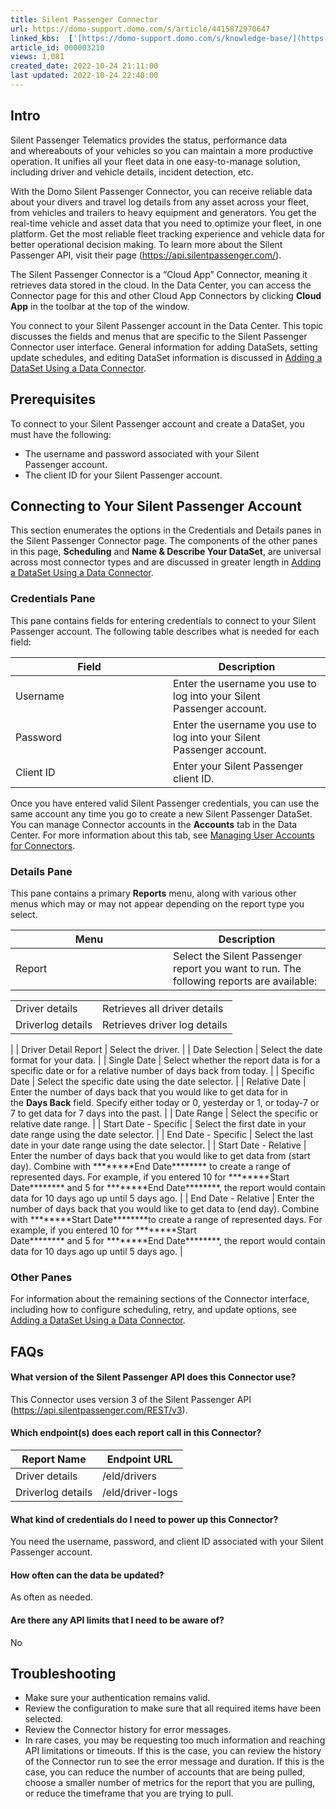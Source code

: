 ```yaml
---
title: Silent Passenger Connector
url: https://domo-support.domo.com/s/article/4415872970647
linked_kbs:  ['[https://domo-support.domo.com/s/knowledge-base/](https://domo-support.domo.com/s/knowledge-base/)', '[https://domo-support.domo.com/s/](https://domo-support.domo.com/s/)', '[https://domo-support.domo.com/s/topic/0TO5w000000ZammGAC](https://domo-support.domo.com/s/topic/0TO5w000000ZammGAC)', '[https://domo-support.domo.com/s/topic/0TO5w000000ZanLGAS](https://domo-support.domo.com/s/topic/0TO5w000000ZanLGAS)', '[https://domo-support.domo.com/s/topic/0TO5w000000ZaoQGAS](https://domo-support.domo.com/s/topic/0TO5w000000ZaoQGAS)', '[https://domo-support.domo.com/s/article/360042926274](https://domo-support.domo.com/s/article/360042926274)', '[https://domo-support.domo.com/s/article/360042926054](https://domo-support.domo.com/s/article/360042926054)', '[https://domo-support.domo.com/s/article/4415872970647](https://domo-support.domo.com/s/article/4415872970647)', '[https://domo-support.domo.com/s/topic/0TO5w000000ZaoQGAS/api-connectors](https://domo-support.domo.com/s/topic/0TO5w000000ZaoQGAS/api-connectors)', '[https://domo-support.domo.com/s/article/360043429933](https://domo-support.domo.com/s/article/360043429933)', '[https://domo-support.domo.com/s/article/360043429953](https://domo-support.domo.com/s/article/360043429953)', '[https://domo-support.domo.com/s/article/360042925494](https://domo-support.domo.com/s/article/360042925494)', '[https://domo-support.domo.com/s/article/4408174643607](https://domo-support.domo.com/s/article/4408174643607)', '[https://domo-support.domo.com/s/article/360043429913](https://domo-support.domo.com/s/article/360043429913)', '[https://domo-support.domo.com/s/login/](https://domo-support.domo.com/s/login/)']
article_id: 000003210
views: 1,081
created_date: 2022-10-24 21:11:00
last updated: 2022-10-24 22:40:00
---
```




Intro
-----


Silent Passenger Telematics provides the status, performance data and whereabouts of your vehicles so you can maintain a more productive operation. It unifies all your fleet data in one easy-to-manage solution, including driver and vehicle details, incident detection, etc.


With the Domo Silent Passenger Connector, you can receive reliable data about your divers and travel log details from any asset across your fleet, from vehicles and trailers to heavy equipment and generators. You get the real-time vehicle and asset data that you need to optimize your fleet, in one platform. Get the most reliable fleet tracking experience and vehicle data for better operational decision making. To learn more about the Silent Passenger API, visit their page (<https://api.silentpassenger.com/>).


The Silent Passenger Connector is a "Cloud App" Connector, meaning it retrieves data stored in the cloud. In the Data Center, you can access the Connector page for this and other Cloud App Connectors by clicking **Cloud App** in the toolbar at the top of the window.


You connect to your Silent Passenger account in the Data Center. This topic discusses the fields and menus that are specific to the Silent Passenger Connector user interface. General information for adding DataSets, setting update schedules, and editing DataSet information is discussed in [Adding a DataSet Using a Data Connector](/s/article/360042926274).


Prerequisites
-------------


To connect to your Silent Passenger account and create a DataSet, you must have the following:


* The username and password associated with your Silent Passenger account.
* The client ID for your Silent Passenger account.


Connecting to Your Silent Passenger Account
-------------------------------------------


This section enumerates the options in the Credentials and Details panes in the Silent Passenger Connector page. The components of the other panes in this page, **Scheduling** and **Name & Describe Your DataSet**, are universal across most connector types and are discussed in greater length in [Adding a DataSet Using a Data Connector](/s/article/360042926274).


### Credentials Pane


This pane contains fields for entering credentials to connect to your Silent Passenger account. The following table describes what is needed for each field:




| Field | Description |
| --- | --- |
| Username | Enter the username you use to log into your Silent Passenger account. |
| Password | Enter the username you use to log into your Silent Passenger account. |
| Client ID | Enter your Silent Passenger client ID. |


Once you have entered valid Silent Passenger credentials, you can use the same account any time you go to create a new Silent Passenger DataSet. You can manage Connector accounts in the **Accounts** tab in the Data Center. For more information about this tab, see [Managing User Accounts for Connectors](/s/article/360042926054).


### Details Pane


This pane contains a primary **Reports** menu, along with various other menus which may or may not appear depending on the report type you select.




| Menu | Description |
| --- | --- |
| Report | Select the Silent Passenger report you want to run. The following reports are available:

|  |  |
| --- | --- |
| Driver details | Retrieves all driver details |
| Driverlog details | Retrieves driver log details |

 |
| Driver Detail Report | Select the driver. |
| Date Selection | Select the date format for your data. |
| Single Date | Select whether the report data is for a specific date or for a relative number of days back from today. |
| Specific Date | Select the specific date using the date selector. |
| Relative Date | Enter the number of days back that you would like to get data for in the **Days Back** field. Specify either today or 0, yesterday or 1, or today-7 or 7 to get data for 7 days into the past. |
| Date Range | Select the specific or relative date range. |
| Start Date - Specific | Select the first date in your date range using the date selector. |
| End Date - Specific | Select the last date in your date range using the date selector. |
| Start Date - Relative | Enter the number of days back that you would like to get data from (start day). Combine with ********End Date******** to create a range of represented days.
For example, if you entered 10 for ********Start Date******** and 5 for ********End Date********, the report would contain data for 10 days ago up until 5 days ago. |
| End Date - Relative | Enter the number of days back that you would like to get data to (end day). Combine with ********Start Date********to create a range of represented days.
For example, if you entered 10 for ********Start Date******** and 5 for ********End Date********, the report would contain data for 10 days ago up until 5 days ago. |


### Other Panes


For information about the remaining sections of the Connector interface, including how to configure scheduling, retry, and update options, see [Adding a DataSet Using a Data Connector](/s/article/360042926274).


FAQs
----


#### What version of the Silent Passenger API does this Connector use?


This Connector uses version 3 of the Silent Passenger API (<https://api.silentpassenger.com/REST/v3>).


#### Which endpoint(s) does each report call in this Connector?




| Report Name | Endpoint URL |
| --- | --- |
| Driver details | /eld/drivers |
| Driverlog details | /eld/driver-logs |


#### What kind of credentials do I need to power up this Connector?


You need the username, password, and client ID associated with your Silent Passenger account.


#### How often can the data be updated?


As often as needed.


#### Are there any API limits that I need to be aware of?


No


Troubleshooting
---------------


* Make sure your authentication remains valid.
* Review the configuration to make sure that all required items have been selected.
* Review the Connector history for error messages.
* In rare cases, you may be requesting too much information and reaching API limitations or timeouts. If this is the case, you can review the history of the Connector run to see the error message and duration. If this is the case, you can reduce the number of accounts that are being pulled, choose a smaller number of metrics for the report that you are pulling, or reduce the timeframe that you are trying to pull.
